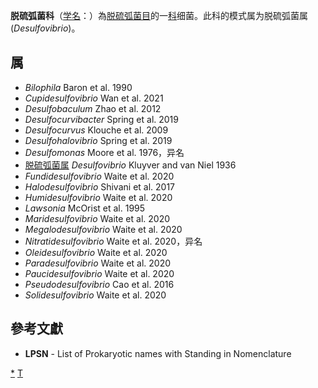 {{Automatic taxobox
| taxon = Desulfovibrionaceae
| authority = Kuever et al. 2006
| type genus = 脱硫弧菌属<br>''Desulfovibrio''
| type genus authority = Kluyver and van Niel 1936
}}
'''脱硫弧菌科'''（[[学名|学名]]：{{lang|la|''Desulfovibrionaceae''}}）為[[脱硫弧菌目|脱硫弧菌目]]的一[[科|科]]细菌。此科的模式属为脱硫弧菌属(''Desulfovibrio'')。

==属==
* ''Bilophila'' Baron et al. 1990
* ''Cupidesulfovibrio'' Wan et al. 2021
* ''Desulfobaculum'' Zhao et al. 2012
* ''Desulfocurvibacter'' Spring et al. 2019
* ''Desulfocurvus'' Klouche et al. 2009
* ''Desulfohalovibrio'' Spring et al. 2019
* ''Desulfomonas'' Moore et al. 1976，异名
* [[脱硫弧菌属|脱硫弧菌属]] ''Desulfovibrio'' Kluyver and van Niel 1936
* ''Fundidesulfovibrio'' Waite et al. 2020
* ''Halodesulfovibrio'' Shivani et al. 2017
* ''Humidesulfovibrio'' Waite et al. 2020
* ''Lawsonia'' McOrist et al. 1995
* ''Maridesulfovibrio'' Waite et al. 2020
* ''Megalodesulfovibrio'' Waite et al. 2020
* ''Nitratidesulfovibrio'' Waite et al. 2020，异名
* ''Oleidesulfovibrio'' Waite et al. 2020
* ''Paradesulfovibrio'' Waite et al. 2020
* ''Paucidesulfovibrio'' Waite et al. 2020
* ''Pseudodesulfovibrio'' Cao et al. 2016
* ''Solidesulfovibrio'' Waite et al. 2020

==參考文獻==
{{reflist}}
* '''LPSN''' - List of Prokaryotic names with Standing in Nomenclature

{{taxonbar}}

[[Category:_脱硫弧菌科|*]]
[[Category:2006年描述的分类群|T]]